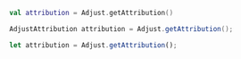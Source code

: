 <Tabs>
<Tab title="Kotlin" sync="kotlin">

```kotlin
val attribution = Adjust.getAttribution()
```

</Tab>

<Tab title="Java" sync="java" >

```java
AdjustAttribution attribution = Adjust.getAttribution();
```

</Tab>

<Tab title="Javascript" sync="js" >

```js
let attribution = Adjust.getAttribution();
```

</Tab>
</Tabs>
